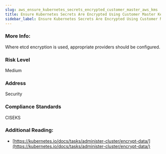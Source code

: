 ```yaml
---
slug: aws_ensure_kubernetes_secrets_encrypted_customer_master_aws_kms
title: Ensure Kubernetes Secrets Are Encrypted Using Customer Master Keys Managed Aws Kms
sidebar_label: Ensure Kubernetes Secrets Are Encrypted Using Customer Master Keys Managed Aws Kms
---
```


### More Info:

Where etcd encryption is used, appropriate providers should be configured.

### Risk Level

Medium

### Address

Security

### Compliance Standards

CISEKS


### Additional Reading:

- [https://kubernetes.io/docs/tasks/administer-cluster/encrypt-data/](https://kubernetes.io/docs/tasks/administer-cluster/encrypt-data/) 

